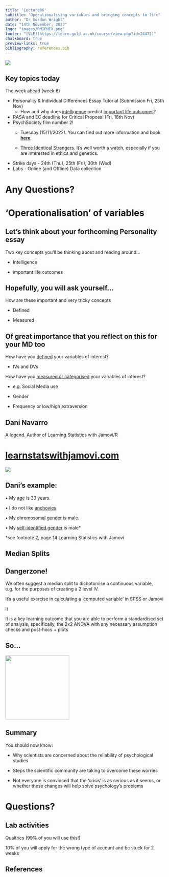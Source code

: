 ```yaml
---
title: 'Lecture06'
subtitle: 'Operationalising variables and bringing concepts to life'
author: "Dr Gordon Wright"
date: "14th November, 2022"
logo: "images/RMIPHEX.png"
footer: "[VLE](https://learn.gold.ac.uk/course/view.php?id=24472)"
chalkboard: true
preview-links: true
bibliography: references.bib
---
```


![](images/paste-D9231378.png)

## Key topics today

The week ahead (week 6)

-   Personality & Individual Differences Essay Tutorial (Submission Fri, 25th Nov)
    -   How and why does [intelligence]{.underline} predict [important life outcomes]{.underline}?
-   RASA and EC deadline for Critical Proposal (Fri, 18th Nov)
-   PsychSociety film number 2!
    -   Tuesday (15/11/2022). You can find out more information and book [**here**](https://www.eventbrite.com/e/psychology-film-fest-tickets-459930523577?fbclid=PAAabR7OJ38LFeXWvs6oj8MN-Kq3z_8wdyrTYCnCOnpq7HVv6fpHpV1_1CPwY).

    -   [Three Identical Strangers](https://en.wikipedia.org/wiki/Three_Identical_Strangers). It's well worth a watch, especially if you are interested in ethics and genetics. 
-   Strike days - 24th (Thu), 25th (Fri), 30th (Wed)
-   Labs - Online (and Offline) Data collection

# Any Questions?

# 'Operationalisation' of variables

## Let's think about your forthcoming Personality essay

Two key concepts you'll be thinking about and reading around...

-   Intelligence

-   important life outcomes

## Hopefully, you will ask yourself...

How are these important and very tricky concepts

-   Defined

-   Measured

## Of great importance that you reflect on this for your MD too

How have you [defined]{.underline} your variables of interest?

-   IVs and DVs

How have you [measured or categorised]{.underline} your variables of interest?

-   e.g. Social Media use

-   Gender

-   Frequency or low/high extraversion

## Dani Navarro

A legend. Author of Learning Statistics with Jamovi/R

# [learnstatswithjamovi.com](https://www.learnstatswithjamovi.com/#)

![](images/paste-4A09265F.png)

## Dani's example:

• My [age]{.underline} is [33]{.shout} years.

• I [do not]{.shout} like [anchovies]{.underline}.

• My [chromosomal gender]{.underline} is [male]{.shout}.

• My [self-identified gender]{.underline} is [male]{.shout}\*

\*see footnote 2, page 14 Learning Statistics with Jamovi

## Median Splits

::: callout-warning
## Dangerzone!

We often suggest a median split to dichotomise a continuous variable, e.g. for the purposes of creating a 2 level IV.

It's a useful exercise in calculating a 'computed variable' in SPSS or Jamovi

It
:::

It is a key learning outcome that you are able to perform a standardised set of analysis, specifically, the 2x2 ANOVA with any necessary assumption checks and post-hocs + plots

## So...

![](images/paste-E903404B.png){width="200"}

## 

## Summary

You should now know:

-   Why scientists are concerned about the reliability of psychological studies

-   Steps the scientific community are taking to overcome these worries

-   Not everyone is convinced that the 'crisis' is as serious as it seems, or whether these changes will help solve psychology's problems

# Questions?

## Lab activities

Qualtrics (99% of you will use this!)

10% of you will apply for the wrong type of account and be stuck for 2 weeks

## References
